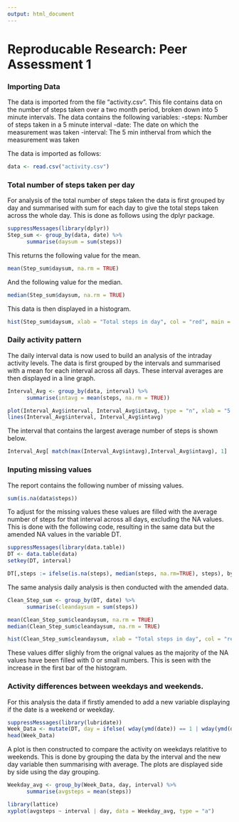 ```yaml
---
output: html_document
---
```

Reproducable Research: Peer Assessment 1
============================================


### Importing Data

The data is imported from the file "activity.csv". This file contains data on the number of steps taken over a two month period, broken down into 5 minute intervals. The data contains the following variables:
-steps: Number of steps taken in a 5 minute interval
-date: The date on which the measurement was taken
-interval: The 5 min intherval from which the measurement was taken

The data is imported as follows:

```r
data <- read.csv("activity.csv")
```

### Total number of steps taken per day

For analysis of the total number of steps taken the data is first grouped by day and summarised with sum for each day to give the total steps taken across the whole day. This is done as follows using the dplyr package.

```r
suppressMessages(library(dplyr))
Step_sum <- group_by(data, date) %>%
      summarise(daysum = sum(steps))
```

This returns the following value for the mean.

```r
mean(Step_sum$daysum, na.rm = TRUE)
```

And the following value for the median.

```r
median(Step_sum$daysum, na.rm = TRUE)
```

This data is then displayed in a histogram.

```r
hist(Step_sum$daysum, xlab = "Total steps in day", col = "red", main = "Histogram of total steps in day")
```

### Daily activity pattern

The daily interval data is now used to build an analysis of the intraday activity levels. The data is first grouped by the intervals and summarised with a mean for each interval across all days. These interval averages are then displayed in a line graph.

```r
Interval_Avg <- group_by(data, interval) %>%
      summarise(intavg = mean(steps, na.rm = TRUE))

plot(Interval_Avg$interval, Interval_Avg$intavg, type = "n", xlab = "5 min Interval", ylab = "Average steps per interval", main = "Average number of steps per interval")
lines(Interval_Avg$interval, Interval_Avg$intavg)
```

The interval that contains the largest average number of steps is shown below. 

```r
Interval_Avg[ match(max(Interval_Avg$intavg),Interval_Avg$intavg), 1]
```

### Inputing missing values

The report contains the following number of missing values.

```r
sum(is.na(data$steps))
```

To adjust for the missing values these values are filled with the average number of steps for that interval across all days, excluding the NA values. This is done with the following code, resulting in the same data but the amended NA values in the variable DT.

```r
suppressMessages(library(data.table))
DT <- data.table(data)
setkey(DT, interval)

DT[,steps := ifelse(is.na(steps), median(steps, na.rm=TRUE), steps), by=interval]
```

The same analysis daily analysis is then conducted with the amended data.

```r
Clean_Step_sum <- group_by(DT, date) %>%
      summarise(cleandaysum = sum(steps))

mean(Clean_Step_sum$cleandaysum, na.rm = TRUE)
median(Clean_Step_sum$cleandaysum, na.rm = TRUE)

hist(Clean_Step_sum$cleandaysum, xlab = "Total steps in day", col = "red", main = "Histogram of total steps in day")
```

These values differ slighly from the orignal values as the majority of the NA values have been filled with 0 or small numbers. This is seen with the increase in the first bar of the histogram.

### Activity differences between weekdays and weekends.

For this analysis the data if firstly amended to add a new variable displaying if the date is a weekend or weekday.

```r
suppressMessages(library(lubridate))
Week_Data <- mutate(DT, day = ifelse( wday(ymd(date)) == 1 | wday(ymd(date)) == 7 , "Weekend" , "Weekday" ))
head(Week_Data)
```

A plot is then constructed to compare the activity on weekdays relatitive to weekends. This is done by grouping the data by the interval and the new day variable then summarising with average. The plots are displayed side by side using the day grouping.

```r
Weekday_avg <- group_by(Week_Data, day, interval) %>%
      summarise(avgsteps = mean(steps))

library(lattice)
xyplot(avgsteps ~ interval | day, data = Weekday_avg, type = "a")
```



